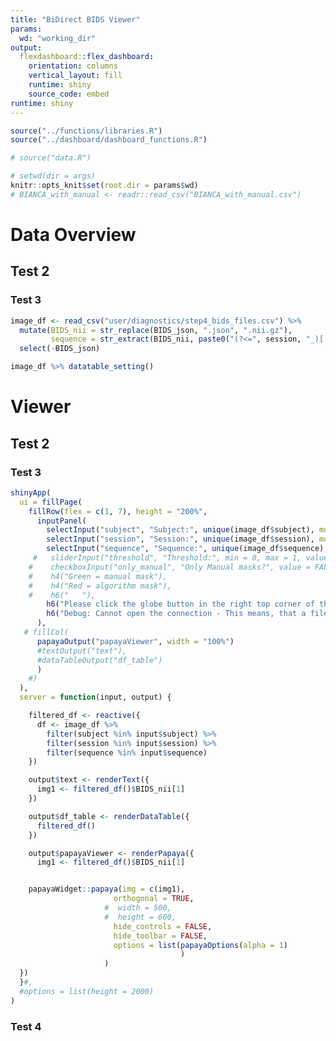```yaml
---
title: "BiDirect BIDS Viewer"
params:
  wd: "working_dir"
output: 
  flexdashboard::flex_dashboard:
    orientation: columns
    vertical_layout: fill
    runtime: shiny
    source_code: embed
runtime: shiny
---
```


```r
source("../functions/libraries.R")
source("../dashboard/dashboard_functions.R")

# source("data.R")

# setwd(dir = args)
knitr::opts_knit$set(root.dir = params$wd)
# BIANCA_with_manual <- readr::read_csv("BIANCA_with_manual.csv")
```


# Data Overview


## Test 2

### Test 3


```r
image_df <- read_csv("user/diagnostics/step4_bids_files.csv") %>%
  mutate(BIDS_nii = str_replace(BIDS_json, ".json", ".nii.gz"),
         sequence = str_extract(BIDS_nii, paste0("(?<=", session, "_)[:graph:]*$")) %>% str_remove(".nii.gz")) %>%
  select(-BIDS_json)

image_df %>% datatable_setting()
```





# Viewer

## Test 2

### Test 3



```r
shinyApp(
  ui = fillPage(
    fillRow(flex = c(1, 7), height = "200%",
      inputPanel(
        selectInput("subject", "Subject:", unique(image_df$subject), multiple = FALSE, selected = image_df$subject[1]),
        selectInput("session", "Session:", unique(image_df$session), multiple = FALSE, selected = image_df$session[1]),
        selectInput("sequence", "Sequence:", unique(image_df$sequence), multiple = FALSE, selected = image_df$sequence[1]),
     #   sliderInput("threshold", "Threshold:", min = 0, max = 1, value = 0.8, step = 0.1),
    #    checkboxInput("only_manual", "Only Manual masks?", value = FALSE, width = NULL),
    #    h4("Green = manual mask"),
    #    h4("Red = algorithm mask"),
    #    h6("   "),
        h6("Please click the globe button in the right top corner of the viewer to view image in original space alignment!"),
        h6("Debug: Cannot open the connection - This means, that a file is missing! Check in the data overview your selection of parameters")
      ),
   # fillCol(
      papayaOutput("papayaViewer", width = "100%")
      #textOutput("text"),
      #dataTableOutput("df_table")
      )
    #)
  ),
  server = function(input, output) {

    filtered_df <- reactive({
      df <- image_df %>%
        filter(subject %in% input$subject) %>%
        filter(session %in% input$session) %>%
        filter(sequence %in% input$sequence)
    })

    output$text <- renderText({
      img1 <- filtered_df()$BIDS_nii[1]
    })

    output$df_table <- renderDataTable({
      filtered_df()
    })

    output$papayaViewer <- renderPapaya({
      img1 <- filtered_df()$BIDS_nii[1]


    papayaWidget::papaya(img = c(img1),
                       orthogonal = TRUE,
                     #  width = 500,
                     #  height = 600,
                       hide_controls = FALSE,
                       hide_toolbar = FALSE,
                       options = list(papayaOptions(alpha = 1)
                                      )
                     )
  })
  }#,
  #options = list(height = 2000)
)
```




### Test 4
